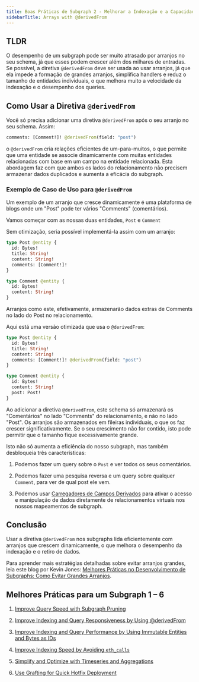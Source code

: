 ```yaml
---
title: Boas Práticas de Subgraph 2 - Melhorar a Indexação e a Capacidade de Resposta de Queries com @derivedFrom
sidebarTitle: Arrays with @derivedFrom
---
```


## TLDR

O desempenho de um subgraph pode ser muito atrasado por arranjos no seu schema, já que esses podem crescer além dos milhares de entradas. Se possível, a diretiva `@derivedFrom` deve ser usada ao usar arranjos, já que ela impede a formação de grandes arranjos, simplifica handlers e reduz o tamanho de entidades individuais, o que melhora muito a velocidade da indexação e o desempenho dos queries.

## Como Usar a Diretiva `@derivedFrom`

Você só precisa adicionar uma diretiva `@derivedFrom` após o seu arranjo no seu schema. Assim:

```graphql
comments: [Comment!]! @derivedFrom(field: "post")
```

o `@derivedFrom` cria relações eficientes de um-para-muitos, o que permite que uma entidade se associe dinamicamente com muitas entidades relacionadas com base em um campo na entidade relacionada. Esta abordagem faz com que ambos os lados do relacionamento não precisem armazenar dados duplicados e aumenta a eficácia do subgraph.

### Exemplo de Caso de Uso para `@derivedFrom`

Um exemplo de um arranjo que cresce dinamicamente é uma plataforma de blogs onde um "Post" pode ter vários "Comments" (comentários).

Vamos começar com as nossas duas entidades, `Post` e `Comment`

Sem otimização, seria possível implementá-la assim com um arranjo:

```graphql
type Post @entity {
  id: Bytes!
  title: String!
  content: String!
  comments: [Comment!]!
}

type Comment @entity {
  id: Bytes!
  content: String!
}
```

Arranjos como este, efetivamente, armazenarão dados extras de Comments no lado do Post no relacionamento.

Aqui está uma versão otimizada que usa o `@derivedFrom`:

```graphql
type Post @entity {
  id: Bytes!
  title: String!
  content: String!
  comments: [Comment!]! @derivedFrom(field: "post")
}

type Comment @entity {
  id: Bytes!
  content: String!
  post: Post!
}
```

Ao adicionar a diretiva `@derivedFrom`, este schema só armazenará os "Comentários" no lado "Comments" do relacionamento, e não no lado "Post". Os arranjos são armazenados em fileiras individuais, o que os faz crescer significativamente. Se o seu crescimento não for contido, isto pode permitir que o tamanho fique excessivamente grande.

Isto não só aumenta a eficiência do nosso subgraph, mas também desbloqueia três características:

1. Podemos fazer um query sobre o `Post` e ver todos os seus comentários.

2. Podemos fazer uma pesquisa reversa e um query sobre qualquer `Comment`, para ver de qual post ele vem.

3. Podemos usar [Carregadores de Campos Derivados](/subgraphs/developing/creating/graph-ts/api/#looking-up-derived-entities) para ativar o acesso e manipulação de dados diretamente de relacionamentos virtuais nos nossos mapeamentos de subgraph.

## Conclusão

Usar a diretiva `@derivedFrom` nos subgraphs lida eficientemente com arranjos que crescem dinamicamente, o que melhora o desempenho da indexação e o retiro de dados.

Para aprender mais estratégias detalhadas sobre evitar arranjos grandes, leia este blog por Kevin Jones: [Melhores Práticas no Desenvolvimento de Subgraphs: Como Evitar Grandes Arranjos](https://thegraph.com/blog/improve-subgraph-performance-avoiding-large-arrays/).

## Melhores Práticas para um Subgraph 1 – 6

1. [Improve Query Speed with Subgraph Pruning](/subgraphs/best-practices/pruning/)

2. [Improve Indexing and Query Responsiveness by Using @derivedFrom](/subgraphs/best-practices/derivedfrom/)

3. [Improve Indexing and Query Performance by Using Immutable Entities and Bytes as IDs](/subgraphs/best-practices/immutable-entities-bytes-as-ids/)

4. [Improve Indexing Speed by Avoiding `eth_calls`](/subgraphs/best-practices/avoid-eth-calls/)

5. [Simplify and Optimize with Timeseries and Aggregations](/subgraphs/best-practices/timeseries/)

6. [Use Grafting for Quick Hotfix Deployment](/subgraphs/best-practices/grafting-hotfix/)

